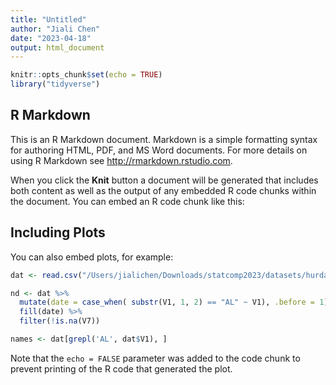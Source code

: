 ```yaml
---
title: "Untitled"
author: "Jiali Chen"
date: "2023-04-18"
output: html_document
---
```


```r
knitr::opts_chunk$set(echo = TRUE)
library("tidyverse")
```

## R Markdown

This is an R Markdown document. Markdown is a simple formatting syntax for authoring HTML, PDF, and MS Word documents. For more details on using R Markdown see <http://rmarkdown.rstudio.com>.

When you click the **Knit** button a document will be generated that includes both content as well as the output of any embedded R code chunks within the document. You can embed an R code chunk like this:


## Including Plots

You can also embed plots, for example:

```r
dat <- read.csv("/Users/jialichen/Downloads/statcomp2023/datasets/hurdat2-1851-2021-041922.txt", header= FALSE)

nd <- dat %>%
  mutate(date = case_when( substr(V1, 1, 2) == "AL" ~ V1), .before = 1) %>%
  fill(date) %>%
  filter(!is.na(V7))

names <- dat[grepl('AL', dat$V1), ]

```

Note that the `echo = FALSE` parameter was added to the code chunk to prevent printing of the R code that generated the plot.
